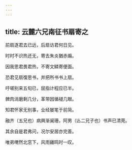 ```yaml
---
---
---
```

title: 云麓六兄南征书扇寄之
---



前扇逐君去已远，后扇访君何日见。

时时不识热还无，寄去朱炎猶赤煽。

因我思君畏君热，不寄文鳞寄便面。

恐君见扇復思书，并把所书书上扇。

吁嗟别来五旬已，屈指计程应已半。

髀肉消磨剩几分，革带因循褪几眼。

知君怀家无别事，业经屡笔于前简。

融齐（五兄也）病興渐阑珊，阿男（亾二兄子也）书声已清莞。

其余自是君弗问，况尔安居亦完善。

唯弟喟然北窓下，风雨雞鸣时一叹。